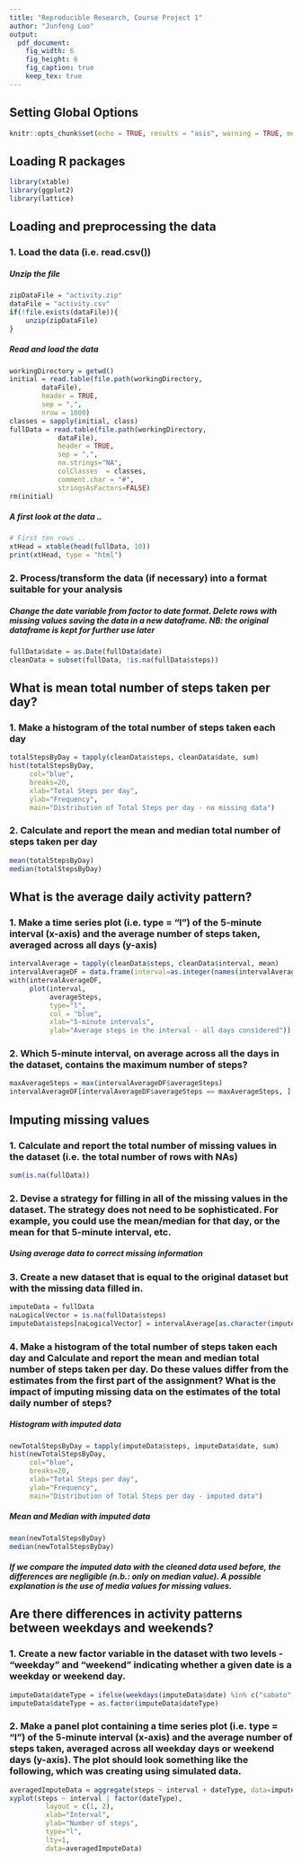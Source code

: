 ---
title: "Reproducible Research, Course Project 1"
author: "Junfeng Luo"
output: 
  pdf_document:
    fig_width: 6
    fig_height: 6
    fig_caption: true
    keep_tex: true
---


## Setting Global Options

```{r setoptions, echo = TRUE}
knitr::opts_chunk$set(echo = TRUE, results = "asis", warning = TRUE, message = TRUE)
```

## Loading R packages
```{r, echo=TRUE, results='TRUE', warning=FALSE, message=FALSE}
library(xtable)
library(ggplot2)
library(lattice)
```

## Loading and preprocessing the data

### 1. Load the data (i.e. read.csv())

##### Unzip the file

```{r unzipFile}
zipDataFile = "activity.zip"
dataFile = "activity.csv"
if(!file.exists(dataFile)){
    unzip(zipDataFile)
}
```
##### Read and load the data

```{r readLoadData}
workingDirectory = getwd()
initial = read.table(file.path(workingDirectory, 
        dataFile),
		header = TRUE,
		sep = ",",
		nrow = 1000)
classes = sapply(initial, class)
fullData = read.table(file.path(workingDirectory,
	        dataFile), 
	        header = TRUE,
	        sep = ",",
	        na.strings="NA",
	        colClasses	= classes,
	        comment.char = "#",
	        stringsAsFactors=FALSE)
rm(initial)	
```

##### A first look at the data ..

```{r dataSummary, echo=FALSE}
# First ten rows ..
xtHead = xtable(head(fullData, 10))
print(xtHead, type = "html")
```

### 2. Process/transform the data (if necessary) into a format suitable for your analysis

##### Change the date variable from factor to date format. Delete rows with missing values saving the data in a new dataframe. NB: the original dataframe is kept for further use later
```{r transformData}
fullData$date = as.Date(fullData$date)
cleanData = subset(fullData, !is.na(fullData$steps))
```

## What is mean total number of steps taken per day?

### 1. Make a histogram of the total number of steps taken each day
```{r histogram}
totalStepsByDay = tapply(cleanData$steps, cleanData$date, sum)
hist(totalStepsByDay,
     col="blue",
     breaks=20,
     xlab="Total Steps per day",
     ylab="Frequency",
     main="Distribution of Total Steps per day - no missing data")
```


### 2. Calculate and report the mean and median total number of steps taken per day
```{r Mean&Median}
mean(totalStepsByDay)
median(totalStepsByDay)
```


## What is the average daily activity pattern?

### 1. Make a time series plot (i.e. type = "l") of the 5-minute interval (x-axis) and the average number of steps taken, averaged across all days (y-axis)
```{r timeSeriesPlot}
intervalAverage = tapply(cleanData$steps, cleanData$interval, mean)
intervalAverageDF = data.frame(interval=as.integer(names(intervalAverage)), averageSteps=intervalAverage)
with(intervalAverageDF,
     plot(interval,
          averageSteps,
          type="l",
          col = "blue",
          xlab="5-minute intervals",
          ylab="Average steps in the interval - all days considered"))
```

### 2. Which 5-minute interval, on average across all the days in the dataset, contains the maximum number of steps?
```{r maxInterval}
maxAverageSteps = max(intervalAverageDF$averageSteps)
intervalAverageDF[intervalAverageDF$averageSteps == maxAverageSteps, ]
```

## Imputing missing values

### 1. Calculate and report the total number of missing values in the dataset (i.e. the total number of rows with NAs)
```{r missingValuesReport}
sum(is.na(fullData))
```

### 2. Devise a strategy for filling in all of the missing values in the dataset. The strategy does not need to be sophisticated. For example, you could use the mean/median for that day, or the mean for that 5-minute interval, etc.

##### Using average data to correct missing information

### 3. Create a new dataset that is equal to the original dataset but with the missing data filled in.
```{r imputingData}
imputeData = fullData
naLogicalVector = is.na(fullData$steps)
imputeData$steps[naLogicalVector] = intervalAverage[as.character(imputeData$interval[naLogicalVector])]
```

### 4. Make a histogram of the total number of steps taken each day and Calculate and report the mean and median total number of steps taken per day. Do these values differ from the estimates from the first part of the assignment? What is the impact of imputing missing data on the estimates of the total daily number of steps? 

##### Histogram with imputed data

``` {r histogramWithImputedData}
newTotalStepsByDay = tapply(imputeData$steps, imputeData$date, sum)
hist(newTotalStepsByDay,
     col="blue",
     breaks=20,
     xlab="Total Steps per day",
     ylab="Frequency",
     main="Distribution of Total Steps per day - imputed data")
```

##### Mean and Median with imputed data

```{r newMean&Median}
mean(newTotalStepsByDay)
median(newTotalStepsByDay)
```

##### If we compare the imputed data with the cleaned data used before, the differences are negligible (n.b.: only on median value). A possible explanation is the use of media values for missing values.

## Are there differences in activity patterns between weekdays and weekends?

### 1. Create a new factor variable in the dataset with two levels - "weekday" and "weekend" indicating whether a given date is a weekday or weekend day.

```{r factorDate}
imputeData$dateType = ifelse(weekdays(imputeData$date) %in% c("sabato", "domenica"), "weekend", "weekday")
imputeData$dateType = as.factor(imputeData$dateType)
```

### 2. Make a panel plot containing a time series plot (i.e. type = "l") of the 5-minute interval (x-axis) and the average number of steps taken, averaged across all weekday days or weekend days (y-axis). The plot should look something like the following, which was creating using simulated data.

```{r weekendPlot}
averagedImputeData = aggregate(steps ~ interval + dateType, data=imputeData, mean)
xyplot(steps ~ interval | factor(dateType),
         layout = c(1, 2),
         xlab="Interval",
         ylab="Number of steps",
         type="l",
         lty=1,
         data=averagedImputeData)
```